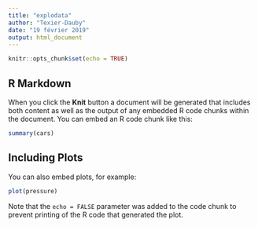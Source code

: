 ```yaml
---
title: "explodata"
author: "Texier-Dauby"
date: "19 février 2019"
output: html_document
---
```


```r
knitr::opts_chunk$set(echo = TRUE)
```

## R Markdown



When you click the **Knit** button a document will be generated that includes both content as well as the output of any embedded R code chunks within the document. You can embed an R code chunk like this:

```r
summary(cars)
```

## Including Plots

You can also embed plots, for example:

```r
plot(pressure)
```

Note that the `echo = FALSE` parameter was added to the code chunk to prevent printing of the R code that generated the plot.
